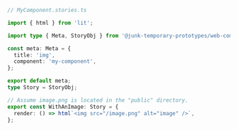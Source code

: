 ```ts
// MyComponent.stories.ts

import { html } from 'lit';

import type { Meta, StoryObj } from '@junk-temporary-prototypes/web-components';

const meta: Meta = {
  title: 'img',
  component: 'my-component',
};

export default meta;
type Story = StoryObj;

// Assume image.png is located in the "public" directory.
export const WithAnImage: Story = {
  render: () => html`<img src="/image.png" alt="image" />`,
};
```
